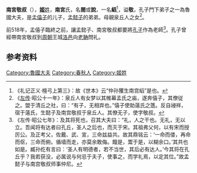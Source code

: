 {{先秦人物信息框
|image       = 
|姓     = [[姬姓|姬]]
|名        = 閱、說
|氏       = 南宮氏
|zi          = 
|hao         = 
|job         = [[魯国|魯国]][[大夫|大夫]]
|nickname    = 
|nickzi      = 
|谥号  = 敬
|时代     = [[周朝|周朝]]
|nationality = 
|hometown    = 
|birth       = 
|death       = 
|名称       = 南宮敬叔
|honor2      = 
|spouse       = 
|子女      = 南宫路
}}
'''南宮敬叔'''（{{bd|？||？||catIdx=N}}），[[姬姓|'''姬'''姓]]，'''南宮'''氏，名'''閱'''或'''說'''，一名'''縚'''<ref>《礼记正义·檀弓上第三》：故《世本》云“仲孙玃生南宫縚”是也。</ref>，谥'''敬'''，孔子門下弟子之一為魯國大夫，是[[孟僖子|孟僖子]]的儿子，[[孟懿子|孟懿子]]的弟弟。母親泉丘人之女<ref>《[[左传|左传]]·昭公十一年》：泉丘人有女梦以其帷幕孟氏之庙，遂奔僖子，其僚従之。盟于清丘之社，曰：“有子，无相弃也。”僖子使助薳氏之簉。反自祲祥，宿于薳氏，生懿子及南宫敬叔于泉丘人。其僚无子，使字敬叔。</ref>。

前518年，孟僖子臨終之前，讓孟懿子、南宮敬叔都要將[[孔子|孔子]]作為老師<ref>《左传·昭公七年》：及其将死也，召其大夫曰：“礼，人之干也。无礼，无以立。吾闻将有达者曰孔丘，圣人之后也，而灭于宋。其祖弗父何，以有宋而授厉公。及正考父，佐戴、武、宣，三命兹益共。故其鼎铭云：‘一命而偻，再命而伛，三命而俯。循墙而走，亦莫余敢侮。饘是，鬻于是，以糊余口。’其共也如是。臧孙纥有言曰：‘圣人有明德者，若不当世，其后必有达人。’今其将在孔丘乎？我若获没，必属说与何忌于夫子，使事之，而学礼焉，以定其位。”故孟懿子与南宫敬叔师事仲尼。</ref>。孔子曾經帶南宮敬叔到[[周朝|周朝]]王城[[洛邑|洛邑]]向[[老聃|老聃]]問礼。

== 参考资料 ==
{{reflist}}

[[Category:魯國大夫|Category:魯國大夫]]
[[Category:春秋人|Category:春秋人]]
[[Category:姬姓|Category:姬姓]]